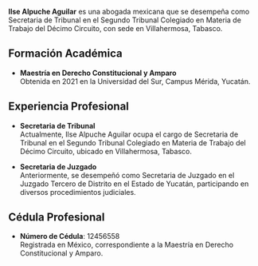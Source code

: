 **Ilse Alpuche Aguilar** es una abogada mexicana que se desempeña como Secretaria de Tribunal en el Segundo Tribunal Colegiado en Materia de Trabajo del Décimo Circuito, con sede en Villahermosa, Tabasco.

## Formación Académica

- **Maestría en Derecho Constitucional y Amparo**  
  Obtenida en 2021 en la Universidad del Sur, Campus Mérida, Yucatán.

## Experiencia Profesional

- **Secretaria de Tribunal**  
  Actualmente, Ilse Alpuche Aguilar ocupa el cargo de Secretaria de Tribunal en el Segundo Tribunal Colegiado en Materia de Trabajo del Décimo Circuito, ubicado en Villahermosa, Tabasco.

- **Secretaria de Juzgado**  
  Anteriormente, se desempeñó como Secretaria de Juzgado en el Juzgado Tercero de Distrito en el Estado de Yucatán, participando en diversos procedimientos judiciales.

## Cédula Profesional

- **Número de Cédula**: 12456558  
  Registrada en México, correspondiente a la Maestría en Derecho Constitucional y Amparo.
